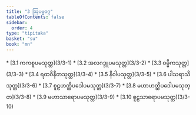 ```yaml
---
title: "3 ဩပမ္မဝဂ္ဂ"
tableOfContents: false
sidebar:
  order: 4
type: "tipitaka"
basket: "su"
book: "mn"
---
```



<DynamicBreadcrumb />



<TableOfContents book="mn" section="3">
* [3.1 ကကစူပမသုတ္တ](3/3-1)
* [3.2 အလဂဒ္ဒူပမသုတ္တ](3/3-2)
* [3.3 ဝမ္မိကသုတ္တ](3/3-3)
* [3.4 ရထဝိနီတသုတ္တ](3/3-4)
* [3.5 နိဝါပသုတ္တ](3/3-5)
* [3.6 ပါသရာသိသုတ္တ](3/3-6)
* [3.7 စူဠဟတ္ထိပဒေါပမသုတ္တ](3/3-7)
* [3.8 မဟာဟတ္ထိပဒေါပမသုတ္တ](3/3-8)
* [3.9 မဟာသာရောပမသုတ္တ](3/3-9)
* [3.10 စူဠသာရောပမသုတ္တ](3/3-10)
</TableOfContents>